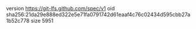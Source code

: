 version https://git-lfs.github.com/spec/v1
oid sha256:21da29e888ed322e5e71fa0791742d61eaaf4c76c02434d595cbb27a1b52c778
size 5951
